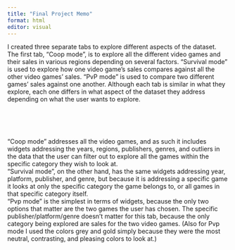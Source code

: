 ```yaml
---
title: "Final Project Memo"
format: html
editor: visual
---
```


I created three separate tabs to explore different aspects of the dataset. The first tab, "Coop mode", is to explore all the different video games and their sales in various regions depending on several factors. "Survival mode" is used to explore how one video game's sales compares against all the other video games' sales. "PvP mode" is used to compare two different games' sales against one another. Although each tab is similar in what they explore, each one differs in what aspect of the dataset they address depending on what the user wants to explore. 

<br>
<br>
<br>

"Coop mode" addresses all the video games, and as such it includes widgets addressing the years, regions, publishers, genres, and outliers in the data that the user can filter out to explore all the games within the specific category they wish to look at. <br> "Survival mode", on the other hand, has the same widgets addressing year, platform, publisher, and genre, but because it is addressing a specific game it looks at only the specific category the game belongs to, or all games in that specific category itself. <br> "Pvp mode" is the simplest in terms of widgets, because the only two options that matter are the two games the user has chosen. The specific publisher/platform/genre doesn't matter for this tab, because the only category being explored are sales for the two video games. (Also for Pvp mode I used the colors grey and gold simply because they were the most neutral, contrasting, and pleasing colors to look at.)